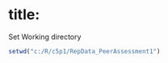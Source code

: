 title: 
=======================================================


Set Working directory
```r
setwd("c:/R/c5p1/RepData_PeerAssessment1")
```
